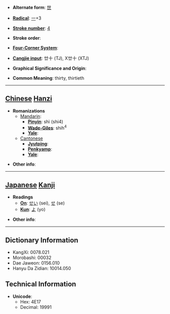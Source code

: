 * '''Alternate form''': [[世]]

* '''[[Wiktionary:Chinese radical index| Radical]]''': [[Wiktionary:Chinese radical index 一|一]]+3

* '''[[Wiktionary:Chinese total strokes index|Stroke number]]''': [[Wiktionary:Chinese total strokes index 4|4]]

* '''Stroke order''': 

* '''[[Wiktionary:Chinese four corner index|Four-Corner System]]''': 

* '''[[Wiktionary:Chinese Cangjie index|Cangjie input]]''': 廿十 (TJ), X廿十 (XTJ)

* '''Graphical Significance and Origin''': 

* '''Common Meaning''': thirty, thirtieth

----

== [[Chinese]] [[Hanzi]] ==

* '''Romanizations'''
** [[Mandarin]]:
*** '''[[Pinyin]]''': shì (shi4)
*** '''[[Wade-Giles]]''': shih<sup>4</sup>
*** '''[[Yale]]''': 
**[[Cantonese]]
***'''[[Jyutping]]''':
***'''[[Penkyamp]]''': 
***'''[[Yale]]''': 

* '''Other info''': 

----

== [[Japanese]] [[Kanji]] ==

* '''Readings'''
** '''[[On]]''': [[せい]] (sei), [[せ]] (se)
** '''[[Kun]]''': [[よ]] (yo)

* '''Other info''':  

----

== Dictionary Information ==

* KangXi: 0078.021
* Morobashi: 00032
* Dae Jaweon: 0156.010
* Hanyu Da Zidian: 10014.050

== Technical Information ==

* '''Unicode''':
** Hex: 4E17
** Decimal: 19991